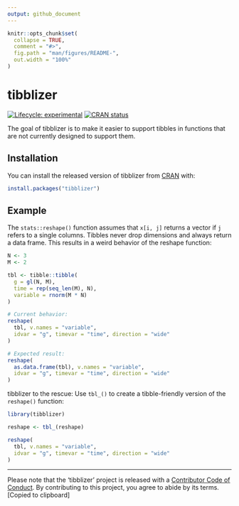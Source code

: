 ```yaml
---
output: github_document
---
```


<!-- README.md is generated from README.Rmd. Please edit that file -->

```r
knitr::opts_chunk$set(
  collapse = TRUE,
  comment = "#>",
  fig.path = "man/figures/README-",
  out.width = "100%"
)
```

# tibblizer

<!-- badges: start -->
[![Lifecycle: experimental](https://img.shields.io/badge/lifecycle-experimental-orange.svg)](https://www.tidyverse.org/lifecycle/#experimental)
[![CRAN status](https://www.r-pkg.org/badges/version/tibblizer)](https://CRAN.R-project.org/package=tibblizer)
<!-- badges: end -->

The goal of tibblizer is to make it easier to support tibbles in functions that are not currently designed to support them.

## Installation

You can install the released version of tibblizer from [CRAN](https://CRAN.R-project.org) with:

``` r
install.packages("tibblizer")
```

## Example

The `stats::reshape()` function assumes that `x[i, j]` returns a vector if `j` refers to a single columns.
Tibbles never drop dimensions and always return a data frame.
This results in a weird behavior of the reshape function:

```r
N <- 3
M <- 2

tbl <- tibble::tibble(
  g = gl(N, M),
  time = rep(seq_len(M), N),
  variable = rnorm(M * N)
)

# Current behavior:
reshape(
  tbl, v.names = "variable",
  idvar = "g", timevar = "time", direction = "wide"
)

# Expected result:
reshape(
  as.data.frame(tbl), v.names = "variable",
  idvar = "g", timevar = "time", direction = "wide"
)
```

tibblizer to the rescue:
Use `tbl_()` to create a tibble-friendly version of the `reshape()` function:

```r
library(tibblizer)

reshape <- tbl_(reshape)

reshape(
  tbl, v.names = "variable",
  idvar = "g", timevar = "time", direction = "wide"
)
```

---

Please note that the 'tibblizer' project is released with a
[Contributor Code of Conduct](CODE_OF_CONDUCT.md).
By contributing to this project, you agree to abide by its terms.
[Copied to clipboard]
